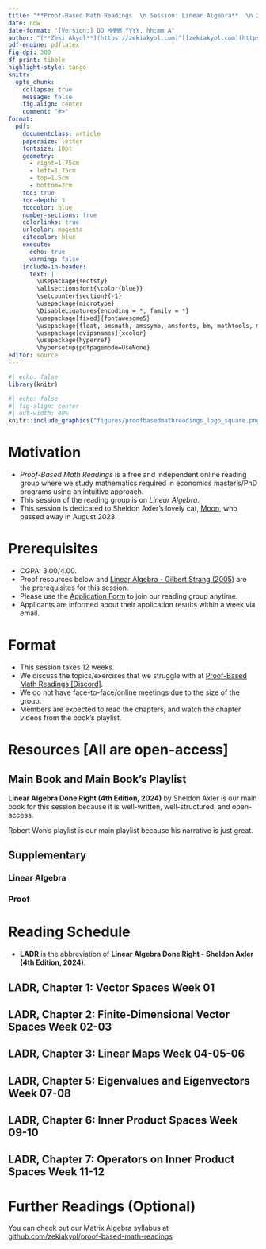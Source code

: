 ---
title: "**Proof-Based Math Readings  \n Session: Linear Algebra**  \n 2024 Spring"
date: now
date-format: "[Version:] DD MMMM YYYY, hh:mm A"
author: "[**Zeki Akyol**](https://zekiakyol.com)^[[zekiakyol.com](https://zekiakyol.com)]  \n Department of Economics  \n Istanbul Technical University  \n [Click here for the most recent versions of the syllabuses](https://github.com/zekiakyol/proof-based-math-readings)"
pdf-engine: pdflatex
fig-dpi: 300
df-print: tibble
highlight-style: tango
knitr:
  opts_chunk: 
    collapse: true
    message: false
    fig.align: center
    comment: "#>"
format:
  pdf: 
    documentclass: article
    papersize: letter
    fontsize: 10pt
    geometry: 
      - right=1.75cm
      - left=1.75cm
      - top=1.5cm
      - bottom=2cm
    toc: true
    toc-depth: 3
    toccolor: blue
    number-sections: true
    colorlinks: true
    urlcolor: magenta
    citecolor: blue
    execute:
      echo: true
      warning: false
    include-in-header: 
      text: |
        \usepackage{sectsty}
        \allsectionsfont{\color{blue}}
        \setcounter{section}{-1}
        \usepackage{microtype}
        \DisableLigatures{encoding = *, family = *}
        \usepackage[fixed]{fontawesome5}
        \usepackage{float, amsmath, amssymb, amsfonts, bm, mathtools, mathastext}
        \usepackage[dvipsnames]{xcolor}
        \usepackage{hyperref}
        \hypersetup{pdfpagemode=UseNone}
editor: source
---

```{r}
#| echo: false
library(knitr)
```

```{r}
#| echo: false
#| fig-align: center
#| out-width: 40%
knitr::include_graphics("figures/proofbasedmathreadings_logo_square.png")
```

\newpage

# Motivation 

- *Proof-Based Math Readings* is a free and independent online reading group where we study mathematics required in economics master's/PhD programs using an intuitive approach.
- This session of the reading group is on *Linear Algebra*.
- This session is dedicated to Sheldon Axler's lovely cat, [\faCat Moon](https://twitter.com/AxlerLinear/status/1691162877888204800), who passed away in August 2023.

# Prerequisites

- CGPA: 3.00/4.00.
- Proof resources below and [\faYoutube Linear Algebra - Gilbert Strang (2005)](https://www.youtube.com/playlist?list=PLE7DDD91010BC51F8) are the prerequisites for this session.
- Please use the [\faLink Application Form](https://docs.google.com/forms/d/e/1FAIpQLSf3OxwYuAwiDXMVTCQ_x3FTtKnHmRRkl_SXlpdfqTDty06PxQ/viewform) to join our reading group anytime.
- Applicants are informed about their application results within a week via email.

# Format

- This session takes 12 weeks.
- We discuss the topics/exercises that we struggle with at [\faDiscord Proof-Based Math Readings \[Discord\]](https://discord.com).
- We do not have face-to-face/online meetings due to the size of the group.
- Members are expected to read the chapters, and watch the chapter videos from the book's playlist.

# Resources [All are open-access]

## Main Book and Main Book's Playlist

**Linear Algebra Done Right (4th Edition, 2024)** by Sheldon Axler is our main book for this session because it is well-written, well-structured, and open-access.  

Robert Won's playlist is our main playlist because his narrative is just great.

\begin{itemize}
  \item[\faBook] \href{https://linear.axler.net/LADR4e.pdf}{Linear Algebra Done Right - Sheldon Axler (4th Edition, 2024, Errata-free version)}
  \item[\faYoutube] \href{https://www.youtube.com/playlist?list=PLoxJTbDttvt7ny0WEJHWw6-0Sjx7EImIQ}{Linear Algebra Done Right - Sheldon Axler (4th Edition, 2024, Companion playlist by Robert Won)}
  \item[\faYoutube] \href{https://linear.axler.net/LADRvideos4e.html}{Linear Algebra Done Right - Sheldon Axler (4th Edition, 2024, Companion playlist by Sheldon Axler)}
  \item[\faYoutube] \href{https://www.youtube.com/playlist?list=PLUOF6EOFxCQ2BY71kLBGleN0c9aKke3Vd}{Linear Algebra Done Right - Sheldon Axler (4th Edition, 2024, Solutions by MathwithoutCommentary)}
  \item[\faBook] \href{https://linearalgebras.com}{Linear Algebra Done Right - Sheldon Axler (3rd Edition, 2015, Solutions by linearalgebras)}
  \item[\faBook] \href{https://github.com/jubnoske08/linear_algebra}{Linear Algebra Done Right - Sheldon Axler (3rd Edition, 2015, Solutions by jubnoske08)}
  \item[\faBook] \href{https://math.solverer.com/library/sheldon_axler/linear_algebra_done_right?utm_source=reddit&utm_medium=link}{Linear Algebra Done Right - Sheldon Axler (3rd Edition, 2015, Solutions by solverer.com)}
\end{itemize}

## Supplementary

### Linear Algebra

\begin{itemize}
  \item[\faYoutube] \href{https://www.youtube.com/playlist?list=PLZHQObOWTQDPD3MizzM2xVFitgF8hE_ab}{Essence of Linear Algebra - 3Blue1Brown (2023)}
  \item[\faYoutube] \href{https://www.youtube.com/playlist?list=PLflMyS1QOtxwiN5oOuyY4W_8fZlTTnRcF}{Linear Algebra Done Right - Sheldon Axler (3rd Edition, 2015, Companion playlist by Jason Morton)}
  \item[\faYoutube] \href{https://mediaspace.illinois.edu/channel/MATH%2B416%2BAbstract%2BLinear%2BAlgebra/223194603}{Linear Algebra Done Right - Sheldon Axler (3rd Edition, 2015, Companion playlist by Felix Leditzky)}
\end{itemize}

### Proof

\begin{itemize}
  \item[\faBook] \href{https://www.people.vcu.edu/~rhammack/BookOfProof/}{Book of Proof - Richard Hammack (3.3 Edition, 2022)}
  \item[\faYoutube] \href{https://www.youtube.com/@jeremy9959/playlists?view=50&sort=dd&shelf_id=5}{Book of Proof - Richard Hammack (3.3 Edition, 2022, Companion playlist by Jeremy Teitelbaum, Chapter 1-12)}
  \item[\faYoutube] \href{https://www.youtube.com/playlist?list=PLVMgvCDIRy1x00m7Oo9XzEkDDACeEK_m-}{Book of Proof - Richard Hammack (3.3 Edition, 2022, Companion playlist by Michael Penn, Chapter 1-14)}
\end{itemize}

\newpage

# Reading Schedule

- **LADR** is the abbreviation of **Linear Algebra Done Right - Sheldon Axler (4th Edition, 2024)**.

::: {.callout-tip icon=false}
## **\faBook LADR, Chapter 1: Vector Spaces \hfill Week 01 \faCalendar* **

\begin{itemize}
  \item[] \textbf{1A:} $\mathbf{R}^n$ and $\mathbf{C}^n$
  \item[] \textbf{1B:} Definition of Vector Space
  \item[] \textbf{1C:} Subspaces
\end{itemize}
:::

::: {.callout-tip icon=false}
## **\faBook LADR, Chapter 2: Finite-Dimensional Vector Spaces \hfill Week 02-03 \faCalendar* **

\begin{itemize}
  \item[] \textbf{2A:} Span and Linear Independence
  \item[] \textbf{2B:} Bases
  \item[] \textbf{2C:} Dimension
\end{itemize}
:::

::: {.callout-tip icon=false}
## **\faBook LADR, Chapter 3: Linear Maps \hfill Week 04-05-06 \faCalendar* **

\begin{itemize}
  \item[] \textbf{3A:} Vector Space of Linear Maps
  \item[] \textbf{3B:} Null Spaces and Ranges
  \item[] \textbf{3C:} Matrices
  \item[] \textbf{3D:} Invertibility and Isomorphisms
\end{itemize}
:::

::: {.callout-tip icon=false}
## **\faBook LADR, Chapter 5: Eigenvalues and Eigenvectors \hfill Week 07-08 \faCalendar* **

\begin{itemize}
  \item[] \textbf{5A:} Invariant Subspaces
  \item[] \textbf{5B:} The Minimal Polynomial
  \item[] \textbf{5C:} Upper-Triangular Matrices
  \item[] \textbf{5D:} Diagonalizable Operators
\end{itemize}
:::

::: {.callout-tip icon=false}
## **\faBook LADR, Chapter 6: Inner Product Spaces \hfill Week 09-10 \faCalendar* **

\begin{itemize}
  \item[] \textbf{6A:} Inner Products and Norms
  \item[] \textbf{6B:} Orthonormal Bases
  \item[] \textbf{6C:} Orthogonal Complements and Minimization Problems
\end{itemize}
:::

::: {.callout-tip icon=false}
## **\faBook LADR, Chapter 7: Operators on Inner Product Spaces \hfill Week 11-12 \faCalendar* **

\begin{itemize}
  \item[] \textbf{7A:} Self-Adjoint and Normal Operators
  \item[] \textbf{7B:} Spectral Theorem
  \item[] \textbf{7C:} Positive Operators
  \item[] \textbf{7D:} Isometries, Unitary Operators, and Matrix Factorization
  \item[] \textbf{7E:} Singular Value Decomposition
\end{itemize}
:::

# Further Readings (Optional)

You can check out our Matrix Algebra syllabus at [\faGithub github.com/zekiakyol/proof-based-math-readings](https://github.com/zekiakyol/proof-based-math-readings)
